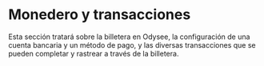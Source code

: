 # Monedero y transacciones

Esta sección tratará sobre la billetera en Odysee, la configuración de una cuenta bancaria y un método de pago, y las diversas transacciones que se pueden completar y rastrear a través de la billetera.

